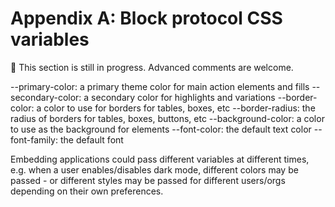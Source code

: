 # Appendix A: Block protocol CSS variables

🚧
This section is still in progress. Advanced comments are welcome.

--primary-color: a primary theme color for main action elements and fills
--secondary-color: a secondary color for highlights and variations
--border-color: a color to use for borders for tables, boxes, etc
--border-radius: the radius of borders for tables, boxes, buttons, etc
--background-color: a color to use as the background for elements
--font-color: the default text color
--font-family: the default font

Embedding applications could pass different variables at different times, e.g. when a user enables/disables dark mode, different colors may be passed - or different styles may be passed for different users/orgs depending on their own preferences.
